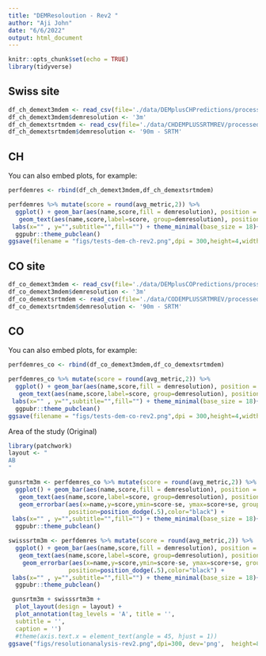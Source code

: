 ```yaml
---
title: "DEMResoloution - Rev2 "
author: "Aji John"
date: "6/6/2022"
output: html_document
---
```


```r
knitr::opts_chunk$set(echo = TRUE)
library(tidyverse)
```

## Swiss site



```r
df_ch_demext3mdem <- read_csv(file='./data/DEMplusCHPredictions/processed-data.csv')
df_ch_demext3mdem$demresolution <- '3m'
df_ch_demextsrtmdem <- read_csv(file='./data/CHDEMPLUSSRTMREV/processed-data.csv')
df_ch_demextsrtmdem$demresolution <- '90m - SRTM'

```

## CH

You can also embed plots, for example:

```r

perfdemres <- rbind(df_ch_demext3mdem,df_ch_demextsrtmdem)

perfdemres %>% mutate(score = round(avg_metric,2)) %>% 
  ggplot() + geom_bar(aes(name,score,fill = demresolution), position = "dodge",stat="identity", width=.5) +
   geom_text(aes(name,score,label=score, group=demresolution), position=position_dodge(width=0.5), vjust=-0.3) +
 labs(x="" , y="",subtitle="",fill="") + theme_minimal(base_size = 18)+
  ggpubr::theme_pubclean()
ggsave(filename = "figs/tests-dem-ch-rev2.png",dpi = 300,height=4,width=8,units="in")
```

## CO site



```r
df_co_demext3mdem <- read_csv(file='./data/DEMplusCOPredictions/processed-data.csv')
df_co_demext3mdem$demresolution <- '3m'
df_co_demextsrtmdem <- read_csv(file='./data/CODEMPLUSSRTMREV/processed-data.csv')
df_co_demextsrtmdem$demresolution <- '90m - SRTM'

```

## CO

You can also embed plots, for example:

```r

perfdemres_co <- rbind(df_co_demext3mdem,df_co_demextsrtmdem)

perfdemres_co %>% mutate(score = round(avg_metric,2)) %>% 
  ggplot() + geom_bar(aes(name,score,fill = demresolution), position = "dodge",stat="identity", width=.5) +
   geom_text(aes(name,score,label=score, group=demresolution), position=position_dodge(width=0.5), vjust=-0.3) +
 labs(x="" , y="",subtitle="",fill="") + theme_minimal(base_size = 18)+
  ggpubr::theme_pubclean()
ggsave(filename = "figs/tests-dem-co-rev2.png",dpi = 300,height=4,width=8,units="in")
```

Area of the study  (Original)
```r
library(patchwork)
layout <- "
AB
"

gunsrtm3m <- perfdemres_co %>% mutate(score = round(avg_metric,2)) %>% 
  ggplot() + geom_bar(aes(name,score,fill = demresolution), position = "dodge",stat="identity", width=.5) +
   geom_text(aes(name,score,label=score, group=demresolution), position=position_dodge(width=0.5), vjust=-2) +
   geom_errorbar(aes(x=name,y=score,ymin=score-se, ymax=score+se, group=demresolution), width=.2,
                 position=position_dodge(.5),color="black") +
 labs(x="" , y="",subtitle="",fill="") + theme_minimal(base_size = 18)+
  ggpubr::theme_pubclean()

swisssrtm3m <- perfdemres %>% mutate(score = round(avg_metric,2)) %>% 
  ggplot() + geom_bar(aes(name,score,fill = demresolution), position = "dodge",stat="identity", width=.5) +
   geom_text(aes(name,score,label=score, group=demresolution), position=position_dodge(width=0.5), vjust=-2) +
    geom_errorbar(aes(x=name,y=score,ymin=score-se, ymax=score+se, group=demresolution), width=.2,
                 position=position_dodge(.5),color="black") +
 labs(x="" , y="",subtitle="",fill="") + theme_minimal(base_size = 18)+
  ggpubr::theme_pubclean()

 gunsrtm3m + swisssrtm3m +
  plot_layout(design = layout) +
  plot_annotation(tag_levels = 'A', title = '',
  subtitle = '',
  caption = '') 
  #theme(axis.text.x = element_text(angle = 45, hjust = 1))
ggsave("figs/resolutionanalysis-rev2.png",dpi=300, dev='png',  height=8, width=12,units="in")
```

